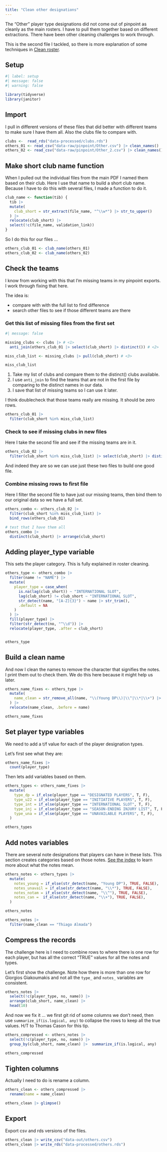 ```yaml
---
title: "Clean other designations"
---
```


The "Other" player type designations did not come out of pinpoint as cleanly as the main rosters. I have to pull them together based on different extractions. There have been other cleaning challenges to work through.

This is the second file I tackled, so there is more explanation of some techniques in [Clean roster](01-01-clean-roster.qmd).

## Setup

```r
#| label: setup
#| message: false
#| warning: false

library(tidyverse)
library(janitor)
```


## Import

I pull in different versions of these files that did better with different teams to make sure I have them all. Also the clubs file to compare with.

```r
clubs <-  read_rds("data-processed/clubs.rds")
others_01 <- read_csv("data-raw/pinpoint/Other.csv") |> clean_names()
others_02 <- read_csv("data-raw/pinpoint/Other_2.csv") |> clean_names()

```

## Make short club name function

When I pulled out the individual files from the main PDF I named them based on their club. Here I use that name to build a short club name. Because I have to do this with several files, I made a function to do it.


```r
club_name <- function(tib) {
  tib |> 
  mutate(
    club_short = str_extract(file_name, "^\\w*") |> str_to_upper()
  ) |>
  relocate(club_short) |> 
  select(!c(file_name, validation_link))
}
```

So I do this for our files ...

```r
others_club_01 <- club_name(others_01)
others_club_02 <- club_name(others_02)
```

## Check the teams

I know from working with this that I'm missing teams in my pinpoint exports. I work through fixing that here.

The idea is:

- compare with with the full list to find difference
- search other files to see if those different teams are there

### Get this list of missing files from the first set

```r
#| message: false

missing_clubs <- clubs |> # <1>
  anti_join(others_club_01 |> select(club_short) |> distinct()) # <2>

miss_club_list <- missing_clubs |> pull(club_short) # <3>

miss_club_list
```

1. Take my list of clubs and compare them to the distinct() clubs available.
1. I use `anti_join` to find the teams that are not in the first file by comparing to the distinct names in our data.
1. I save that list of missing teams so I can use it later.

I think doublecheck that those teams really are missing. It should be zero rows.

```r
others_club_01 |> 
  filter(club_short %in% miss_club_list)
```

### Check to see if missing clubs in new files

Here I take the second file and see if the missing teams are in it.

```r
others_club_02 |> 
  filter(club_short %in% miss_club_list) |> select(club_short) |> distinct()
```

And indeed they are so we can use just these two files to build one good file.

### Combine missing rows to first file

Here I filter the second file to have just our missing teams, then bind them to our original data so we have a full set.

```r
others_combo <- others_club_02 |> 
  filter(club_short %in% miss_club_list) |> 
  bind_rows(others_club_01)

# test that I have them all
others_combo |> 
  distinct(club_short) |> arrange(club_short)
```

## Adding player_type variable

This sets the player category. This is fully explained in roster cleaning.

```r
others_type <- others_combo |> 
  filter(name != "NAME") |>
  mutate(
    player_type = case_when(
      is.na(lag(club_short)) ~ "INTERNATIONAL SLOT",
      lag(club_short) != club_short ~ "INTERNATIONAL SLOT",
      str_detect(name, "[A-Z]{3}") ~ name |> str_trim(),
      .default = NA
    )
  ) |>
  fill(player_type) |> 
  filter(str_detect(no, "^\\d")) |>
  relocate(player_type, .after = club_short)


others_type
```

## Build a clean name

And now I clean the names to remove the character that signifies the notes. I print them out to check them. We do this here because it might help us later.

```r
others_name_fixes <- others_type |> 
  mutate(
    name_clean = str_remove_all(name, "\\(Young DP\\)|\\^|\\*|\\+") |> str_trim()
  ) |>
  relocate(name_clean, .before = name)

others_name_fixes
```

## Set player type variables

We need to add a t/f value for each of the player designation types.

Let's first see what they are:

```r
others_name_fixes |> 
  count(player_type)
```

Then lets add variables based on them.

```r
others_types <- others_name_fixes |> 
  mutate(
    type_dp = if_else(player_type == "DESIGNATED PLAYERS", T, F),
    type_u22 = if_else(player_type == "INITIATIVE PLAYERS", T, F),
    type_int = if_else(player_type == "INTERNATIONAL SLOT", T, F),
    type_inj = if_else(player_type == "SEASON-ENDING INJURY LIST", T, F),
    type_una = if_else(player_type == "UNAVAILABLE PLAYERS", T, F),
  )

others_types
```

## Add notes variables

There are several note designations that players can have in these lists. This section creates categories based on those notes. [See the index](index.qmd) to learn more about what the notes mean.

```r
others_notes <- others_types |> 
  mutate(
    notes_young = if_else(str_detect(name, "Young DP"), TRUE, FALSE),
    notes_unavail = if_else(str_detect(name, "\\*"), TRUE, FALSE),
    notes_notam = if_else(str_detect(name, "\\^"), TRUE, FALSE),
    notes_can =  if_else(str_detect(name, "\\+"), TRUE, FALSE),
  )

others_notes
```

```r
others_notes |> 
  filter(name_clean == "Thiago Almada")
```

## Compress the records

The challenge here is I need to combine rows to where there is one row for each player, but has all the correct "TRUE" values for all the notes and types.

Let's first show the challenge. Note how there is more than one row for Giorgios Giakoumakis and not all the `type_` and `notes_` variables are consistent.

```r
others_notes |> 
  select(!c(player_type, no, name)) |> 
  arrange(club_short, name_clean) |> 
  head(10)
```

And now we fix it ... we first git rid of some columns we don't need, then use `summarize_if(is.logical, any)` to collapse the rows to keep all the true values. H/T to Thomas Cason for this tip.

```r
others_compressed <- others_notes |> 
  select(!c(player_type, no, name)) |> 
  group_by(club_short, name_clean) |>  summarize_if(is.logical, any)

others_compressed  
```

## Tighten columns

Actually I need to do is rename a column.

```r
others_clean <- others_compressed |> 
  rename(name = name_clean)

others_clean |> glimpse()
```

## Export

Export csv and rds versions of the files.

```r
others_clean |> write_csv("data-out/others.csv")
others_clean |> write_rds("data-processed/others.rds")
```

